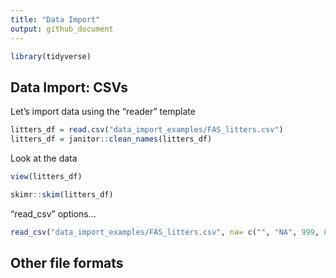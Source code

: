 ```yaml
---
title: "Data Import"
output: github_document
---
```

```r
library(tidyverse)
```


## Data Import: CSVs

Let's import data using the "reader" template
```r
litters_df = read.csv("data_import_examples/FAS_litters.csv")
litters_df = janitor::clean_names(litters_df)
```

Look at the data

```r
view(litters_df)
```


```r
skimr::skim(litters_df)
```


"read_csv" options...
```r
read_csv("data_import_examples/FAS_litters.csv", na= c("", "NA", 999, 88), skip = 2)
```
## Other file formats


